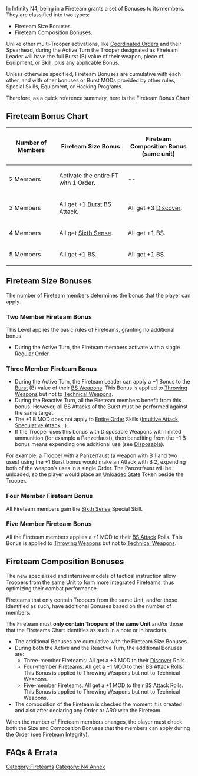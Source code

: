 {{section-fireteams}}

{{section-reference-charts}}


{{n4annex}}
{{n4list}}
{{update | March 2022}}
In Infinity N4, being in a Fireteam grants a set of Bonuses to its members. They are classified into two types:
* Fireteam Size Bonuses. 
* Fireteam Composition Bonuses.

Unlike other multi-Trooper activations, like [[Coordinated Orders]] and their Spearhead, during the Active Turn the Trooper designated as Fireteam Leader will have the full Burst (B) value of their weapon, piece of Equipment, or Skill, plus any applicable Bonus.

{{important-start}}
Unless otherwise specified, Fireteam Bonuses are cumulative with each other, and with other bonuses or Burst MODs provided by other rules, Special Skills, Equipment, or Hacking Programs.
{{important-end}}

Therefore, as a quick reference summary, here is the Fireteam Bonus Chart:

==Fireteam Bonus Chart==

{| class="wikitable-dark"
|-
! Number of Members !! Fireteam Size Bonus !! Fireteam Composition Bonus <br>(same unit)
|-
| 2 Members || Activate the entire FT with 1 Order. || --
|-
| 3 Members || All get +1 [[Burst]] BS Attack. || All get +3 [[Discover]].
|-
| 4 Members || All get [[Sixth Sense]]. || All get +1 BS.
|-
| 5 Members || All get +1 BS. || All get +1 BS.
|}


==Fireteam Size Bonuses==
The number of Fireteam members determines the bonus that the player can apply.


===Two Member Fireteam Bonus===
This Level applies the basic rules of Fireteams, granting no additional bonus.
* During the Active Turn, the Fireteam members activate with a single [[Regular Order]]. 


===Three Member Fireteam Bonus===

{{skillbox |black| BURST SUPPORT BONUS | AUTOMATIC SKILL}}
{{skill-label | Optional.}}
{{Effects}}
* During the Active Turn, the Fireteam Leader can apply a +1 Bonus to the [[Burst]] (B) value of their [[BS Weapon]]s. This Bonus is applied to [[Throwing Weapon]]s but not to [[Technical Weapon]]s. 
* During the Reactive Turn, all the Fireteam members benefit from this bonus. However, all BS Attacks of the Burst must be performed against the same target.
* The +1 B MOD does not apply to [[Entire Order]] Skills ([[Intuitive Attack]], [[Speculative Attack]]...).
* If the Trooper uses this bonus with Disposable Weapons with limited ammunition (for example a Panzerfaust), then benefiting from the +1 B bonus means expending one additional use (see [[Disposable]]). 


{{Greybox-start | Example }}
For example, a Trooper with a Panzerfaust (a weapon with B 1 and two uses) using the +1 Burst bonus would make an Attack with B 2, expending both of the weapon’s uses in a single Order. The Panzerfaust will be unloaded, so the player would place an [[Unloaded State]] Token beside the Trooper.
{{Greybox-end}}


===Four Member Fireteam Bonus===
All Fireteam members gain the [[Sixth Sense]] Special Skill. 


===Five Member Fireteam Bonus===
All the Fireteam members applies a +1 MOD to their [[BS Attack]] Rolls. This Bonus is applied to [[Throwing Weapon]]s but not to [[Technical Weapon]]s. 


==Fireteam Composition Bonuses==
The new specialized and intensive models of tactical instruction allow Troopers from the same Unit to form more integrated Fireteams, thus optimizing their combat performance.

Fireteams that only contain Troopers from the same Unit, and/or those identified as such, have additional Bonuses based on the number of members.

{{skillbox |black| ADDITIONAL BONUSES | }}
{{Requirements}}
The Fireteam must '''only contain Troopers of the same Unit''' and/or those that the Fireteams Chart identifies as such in a note or in brackets.
{{Effects}}
* The additional Bonuses are cumulative with the Fireteam Size Bonuses.
* During both the Active and the Reactive Turn, the additional Bonuses are:
** Three-member Fireteams: All get a +3 MOD to their [[Discover]] Rolls. 
** Four-member Fireteams: All get a +1 MOD to their BS Attack Rolls. This Bonus is applied to Throwing Weapons but not to Technical Weapons.
** Five-member Fireteams: All get a +1 MOD to their BS Attack Rolls. This Bonus is applied to Throwing Weapons but not to Technical Weapons.
* The composition of the Fireteam is checked the moment it is created and also after declaring any Order or ARO with the Fireteam. {{seefaq}}


{{remember-start}}
When the number of Fireteam members changes, the player must check both the Size and Composition Bonuses that the members can apply during the Order (see [[Fireteam Integrity]]).
{{remember-end}}


{{update-end}}


== FAQs & Errata ==

{{faqbox |
type = faq |
title = N4 FAQ |
version = 1.3, Nov 2022 |
q = Q: When are a Fireteam’s Composition Bonuses checked? |
a = A: A Fireteam’s Composition Bonuses are Private Information until the Resolution step of an Order in which their player declares BS Attack or Discover, when the MODs of the Rolls are determined. |
related = [[Fireteam Bonuses]], [[HoloMask State]], [[Open and Private Information]] }}


{{faqbox |
type = faq |
title = N4 FAQ |
version = 1.3, Nov 2022 |
q = Q: Can a Fireteam's Burst Support Bonus be combined with other Burst MODs and bonuses? For example with Enhanced Reaction in ARO? |
a = A: Yes. For example a Remote can add the Burst Support Bonus to its Burst 2 ARO from Enhanced Reaction, giving it Burst 3 in ARO. |
related = [[Enhanced Reaction]], [[Fireteam Bonuses]] }}


{{section-fireteams}}


{{n4end}}



[[Category:Fireteams]]
[[Category: N4 Annex]]